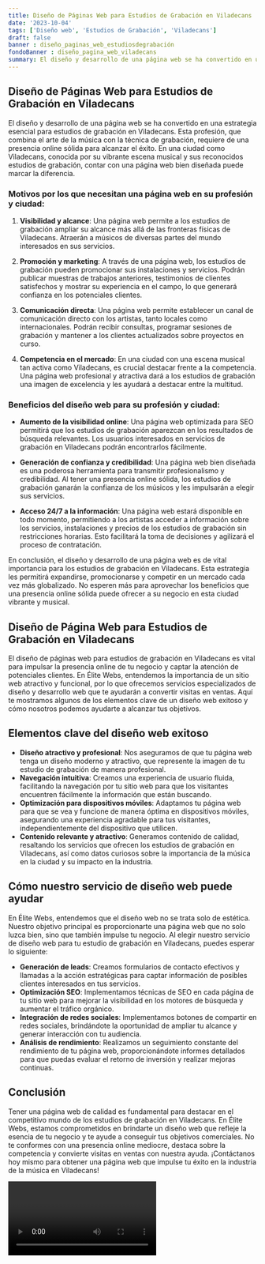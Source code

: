 ```yaml
---
title: Diseño de Páginas Web para Estudios de Grabación en Viladecans
date: '2023-10-04'
tags: ['Diseño web', 'Estudios de Grabación', 'Viladecans']
draft: false
banner : diseño_paginas_web_estudiosdegrabación
fondoBanner : diseño_pagina_web_viladecans
summary: El diseño y desarrollo de una página web se ha convertido en una estrategia esencial para estudios de grabación en Viladecans. Esta profesión, que combina el arte de la música con la técnica de grabación, requiere de una presencia online sólida para alcanzar el éxito. En una ciudad como Viladecans, conocida por su vibrante escena musical y sus reconocidos estudios de grabación, contar con una página web bien diseñada puede marcar la diferencia.
---
```


## Diseño de Páginas Web para Estudios de Grabación en Viladecans

El diseño y desarrollo de una página web se ha convertido en una estrategia esencial para estudios de grabación en Viladecans. Esta profesión, que combina el arte de la música con la técnica de grabación, requiere de una presencia online sólida para alcanzar el éxito. En una ciudad como Viladecans, conocida por su vibrante escena musical y sus reconocidos estudios de grabación, contar con una página web bien diseñada puede marcar la diferencia.

### Motivos por los que necesitan una página web en su profesión y ciudad:

1. **Visibilidad y alcance**: Una página web permite a los estudios de grabación ampliar su alcance más allá de las fronteras físicas de Viladecans. Atraerán a músicos de diversas partes del mundo interesados en sus servicios.

2. **Promoción y marketing**: A través de una página web, los estudios de grabación pueden promocionar sus instalaciones y servicios. Podrán publicar muestras de trabajos anteriores, testimonios de clientes satisfechos y mostrar su experiencia en el campo, lo que generará confianza en los potenciales clientes.

3. **Comunicación directa**: Una página web permite establecer un canal de comunicación directo con los artistas, tanto locales como internacionales. Podrán recibir consultas, programar sesiones de grabación y mantener a los clientes actualizados sobre proyectos en curso.

4. **Competencia en el mercado**: En una ciudad con una escena musical tan activa como Viladecans, es crucial destacar frente a la competencia. Una página web profesional y atractiva dará a los estudios de grabación una imagen de excelencia y les ayudará a destacar entre la multitud.

### Beneficios del diseño web para su profesión y ciudad:

- **Aumento de la visibilidad online**: Una página web optimizada para SEO permitirá que los estudios de grabación aparezcan en los resultados de búsqueda relevantes. Los usuarios interesados en servicios de grabación en Viladecans podrán encontrarlos fácilmente.

- **Generación de confianza y credibilidad**: Una página web bien diseñada es una poderosa herramienta para transmitir profesionalismo y credibilidad. Al tener una presencia online sólida, los estudios de grabación ganarán la confianza de los músicos y les impulsarán a elegir sus servicios.

- **Acceso 24/7 a la información**: Una página web estará disponible en todo momento, permitiendo a los artistas acceder a información sobre los servicios, instalaciones y precios de los estudios de grabación sin restricciones horarias. Esto facilitará la toma de decisiones y agilizará el proceso de contratación.

En conclusión, el diseño y desarrollo de una página web es de vital importancia para los estudios de grabación en Viladecans. Esta estrategia les permitirá expandirse, promocionarse y competir en un mercado cada vez más globalizado. No esperen más para aprovechar los beneficios que una presencia online sólida puede ofrecer a su negocio en esta ciudad vibrante y musical.

<GifSeo />

<Cta />

## Diseño de Página Web para Estudios de Grabación en Viladecans

El diseño de páginas web para estudios de grabación en Viladecans es vital para impulsar la presencia online de tu negocio y captar la atención de potenciales clientes. En Élite Webs, entendemos la importancia de un sitio web atractivo y funcional, por lo que ofrecemos servicios especializados de diseño y desarrollo web que te ayudarán a convertir visitas en ventas. Aquí te mostramos algunos de los elementos clave de un diseño web exitoso y cómo nosotros podemos ayudarte a alcanzar tus objetivos.

## Elementos clave del diseño web exitoso

- **Diseño atractivo y profesional**: Nos aseguramos de que tu página web tenga un diseño moderno y atractivo, que represente la imagen de tu estudio de grabación de manera profesional.
- **Navegación intuitiva**: Creamos una experiencia de usuario fluida, facilitando la navegación por tu sitio web para que los visitantes encuentren fácilmente la información que están buscando.
- **Optimización para dispositivos móviles**: Adaptamos tu página web para que se vea y funcione de manera óptima en dispositivos móviles, asegurando una experiencia agradable para tus visitantes, independientemente del dispositivo que utilicen.
- **Contenido relevante y atractivo**: Generamos contenido de calidad, resaltando los servicios que ofrecen los estudios de grabación en Viladecans, así como datos curiosos sobre la importancia de la música en la ciudad y su impacto en la industria.

## Cómo nuestro servicio de diseño web puede ayudar

En Élite Webs, entendemos que el diseño web no se trata solo de estética. Nuestro objetivo principal es proporcionarte una página web que no solo luzca bien, sino que también impulse tu negocio. Al elegir nuestro servicio de diseño web para tu estudio de grabación en Viladecans, puedes esperar lo siguiente:

- **Generación de leads**: Creamos formularios de contacto efectivos y llamadas a la acción estratégicas para captar información de posibles clientes interesados en tus servicios. 
- **Optimización SEO**: Implementamos técnicas de SEO en cada página de tu sitio web para mejorar la visibilidad en los motores de búsqueda y aumentar el tráfico orgánico.
- **Integración de redes sociales**: Implementamos botones de compartir en redes sociales, brindándote la oportunidad de ampliar tu alcance y generar interacción con tu audiencia.
- **Análisis de rendimiento**: Realizamos un seguimiento constante del rendimiento de tu página web, proporcionándote informes detallados para que puedas evaluar el retorno de inversión y realizar mejoras continuas.

## Conclusión

Tener una página web de calidad es fundamental para destacar en el competitivo mundo de los estudios de grabación en Viladecans. En Élite Webs, estamos comprometidos en brindarte un diseño web que refleje la esencia de tu negocio y te ayude a conseguir tus objetivos comerciales. No te conformes con una presencia online mediocre, destaca sobre la competencia y convierte visitas en ventas con nuestra ayuda. ¡Contáctanos hoy mismo para obtener una página web que impulse tu éxito en la industria de la música en Viladecans!

<Video />

<CtaBot job='Estudios de Grabación' city='Viladecans'/>

<Gmaps query='Viladecans+españa+maps' />